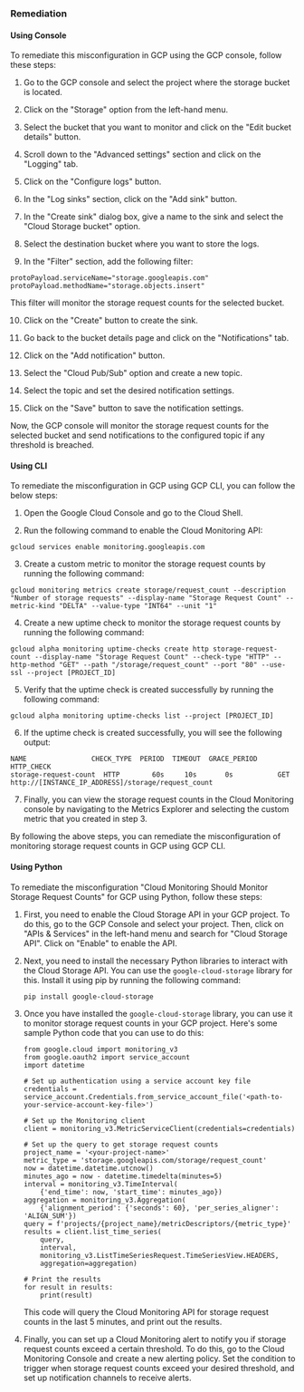 ### Remediation

#### Using Console

To remediate this misconfiguration in GCP using the GCP console, follow these steps:

1. Go to the GCP console and select the project where the storage bucket is located.

2. Click on the "Storage" option from the left-hand menu.

3. Select the bucket that you want to monitor and click on the "Edit bucket details" button.

4. Scroll down to the "Advanced settings" section and click on the "Logging" tab.

5. Click on the "Configure logs" button.

6. In the "Log sinks" section, click on the "Add sink" button.

7. In the "Create sink" dialog box, give a name to the sink and select the "Cloud Storage bucket" option.

8. Select the destination bucket where you want to store the logs.

9. In the "Filter" section, add the following filter:

```
protoPayload.serviceName="storage.googleapis.com"
protoPayload.methodName="storage.objects.insert"
```

This filter will monitor the storage request counts for the selected bucket.

10. Click on the "Create" button to create the sink.

11. Go back to the bucket details page and click on the "Notifications" tab.

12. Click on the "Add notification" button.

13. Select the "Cloud Pub/Sub" option and create a new topic.

14. Select the topic and set the desired notification settings.

15. Click on the "Save" button to save the notification settings.

Now, the GCP console will monitor the storage request counts for the selected bucket and send notifications to the configured topic if any threshold is breached.

#### Using CLI

To remediate the misconfiguration in GCP using GCP CLI, you can follow the below steps:

1. Open the Google Cloud Console and go to the Cloud Shell.

2. Run the following command to enable the Cloud Monitoring API:

```
gcloud services enable monitoring.googleapis.com
```

3. Create a custom metric to monitor the storage request counts by running the following command:

```
gcloud monitoring metrics create storage/request_count --description "Number of storage requests" --display-name "Storage Request Count" --metric-kind "DELTA" --value-type "INT64" --unit "1"
```

4. Create a new uptime check to monitor the storage request counts by running the following command:

```
gcloud alpha monitoring uptime-checks create http storage-request-count --display-name "Storage Request Count" --check-type "HTTP" --http-method "GET" --path "/storage/request_count" --port "80" --use-ssl --project [PROJECT_ID]
```

5. Verify that the uptime check is created successfully by running the following command:

```
gcloud alpha monitoring uptime-checks list --project [PROJECT_ID]
```

6. If the uptime check is created successfully, you will see the following output:

```
NAME                CHECK_TYPE  PERIOD  TIMEOUT  GRACE_PERIOD  HTTP_CHECK
storage-request-count  HTTP        60s     10s       0s           GET http://[INSTANCE_IP_ADDRESS]/storage/request_count
```

7. Finally, you can view the storage request counts in the Cloud Monitoring console by navigating to the Metrics Explorer and selecting the custom metric that you created in step 3.

By following the above steps, you can remediate the misconfiguration of monitoring storage request counts in GCP using GCP CLI.

#### Using Python

To remediate the misconfiguration "Cloud Monitoring Should Monitor Storage Request Counts" for GCP using Python, follow these steps:

1. First, you need to enable the Cloud Storage API in your GCP project. To do this, go to the GCP Console and select your project. Then, click on "APIs & Services" in the left-hand menu and search for "Cloud Storage API". Click on "Enable" to enable the API.

2. Next, you need to install the necessary Python libraries to interact with the Cloud Storage API. You can use the `google-cloud-storage` library for this. Install it using pip by running the following command:

   ```
   pip install google-cloud-storage
   ```

3. Once you have installed the `google-cloud-storage` library, you can use it to monitor storage request counts in your GCP project. Here's some sample Python code that you can use to do this:

   ```
   from google.cloud import monitoring_v3
   from google.oauth2 import service_account
   import datetime
   
   # Set up authentication using a service account key file
   credentials = service_account.Credentials.from_service_account_file('<path-to-your-service-account-key-file>')
   
   # Set up the Monitoring client
   client = monitoring_v3.MetricServiceClient(credentials=credentials)
   
   # Set up the query to get storage request counts
   project_name = '<your-project-name>'
   metric_type = 'storage.googleapis.com/storage/request_count'
   now = datetime.datetime.utcnow()
   minutes_ago = now - datetime.timedelta(minutes=5)
   interval = monitoring_v3.TimeInterval(
       {'end_time': now, 'start_time': minutes_ago})
   aggregation = monitoring_v3.Aggregation(
       {'alignment_period': {'seconds': 60}, 'per_series_aligner': 'ALIGN_SUM'})
   query = f'projects/{project_name}/metricDescriptors/{metric_type}'
   results = client.list_time_series(
       query,
       interval,
       monitoring_v3.ListTimeSeriesRequest.TimeSeriesView.HEADERS,
       aggregation=aggregation)
   
   # Print the results
   for result in results:
       print(result)
   ```

   This code will query the Cloud Monitoring API for storage request counts in the last 5 minutes, and print out the results.

4. Finally, you can set up a Cloud Monitoring alert to notify you if storage request counts exceed a certain threshold. To do this, go to the Cloud Monitoring Console and create a new alerting policy. Set the condition to trigger when storage request counts exceed your desired threshold, and set up notification channels to receive alerts.

